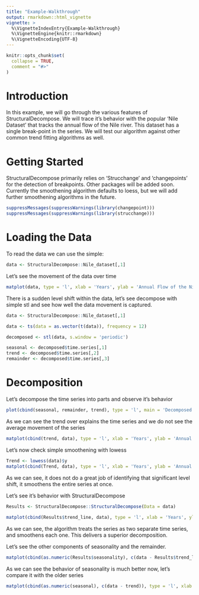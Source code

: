 ---
title: "Example-Walkthrough"
output: rmarkdown::html_vignette
vignette: >
  %\VignetteIndexEntry{Example-Walkthrough}
  %\VignetteEngine{knitr::rmarkdown}
  %\VignetteEncoding{UTF-8}
---

```{r, include = FALSE}
knitr::opts_chunk$set(
  collapse = TRUE,
  comment = "#>"
)
```


# Introduction
In this example, we will go through the various features of StructuralDecompose. We will trace it's behavior with the popular 'Nile Dataset' that tracks the annual flow of the Nile river. This dataset has a single break-point in the series. We will test our algorithm against other common trend fitting algorithms as well.


# Getting Started 
StructuralDecompose primarily relies on 'Strucchange' and 'changepoints' for the detection of breakpoints. Other packages will be added soon. Currently the smoothening algorithm defaults to loess, but we will add further smoothening algorithms in the future. 


```{r libraries}
suppressMessages(suppressWarnings(library(changepoint)))
suppressMessages(suppressWarnings(library(strucchange)))
```


# Loading the Data
To read the data we can use the simple: 

```{r Data Loading}
data <- StructuralDecompose::Nile_dataset[,1]
```

Let's see the movement of the data over time 

```{r Base data visualization}
matplot(data, type = 'l', xlab = 'Years', ylab = 'Annual Flow of the Nile (10^8 m^3')
```

There is a sudden level shift within the data, let's see decompose with simple stl and see how well the data movement is captured. 

```{r stl decomposition}
data <- StructuralDecompose::Nile_dataset[,1]

data <- ts(data = as.vector(t(data)), frequency = 12)

decomposed <- stl(data, s.window = 'periodic')

seasonal <- decomposed$time.series[,1]
trend <- decomposed$time.series[,2]
remainder <- decomposed$time.series[,3]
```
# Decomposition
Let's decompose the time series into parts and observe it's behavior 

```{r stl plotting all}
plot(cbind(seasonal, remainder, trend), type = 'l', main = 'Decomposed Series')
```

As we can see the trend over explains the time series and we do not see the average movement of the series 

```{r Start of the function}
matplot(cbind(trend, data), type = 'l', xlab = 'Years', ylab = 'Annual Flow of the Nile (10^8 m^3', main = 'Trend vs Base Data')
```

Let's now check simple smoothening with lowess 
```{r Simple smoothening}
Trend <- lowess(data)$y
matplot(cbind(Trend, data), type = 'l', xlab = 'Years', ylab = 'Annual Flow of the Nile (10^8 m^3', main = 'Smoothened Trend vs Base Data')
```

As we can see, it does not do a great job of identifying that significant level shift, it smoothens the entire series at once. 

Let's see it's behavior with StructuralDecompose

```{r New smoothening with old data}

Results <- StructuralDecompose::StructuralDecompose(Data = data)
  
matplot(cbind(Results$trend_line, data), type = 'l', xlab = 'Years', ylab = 'Annual Flow of the Nile (10^8 m^3', main = 'New Trend vs Base Data')

```

As we can see, the algorithm treats the series as two separate time series, and smoothens each one. This delivers a superior decomposition. 

Let's see the other components of seasonality and the remainder. 


```{r Seasonality}
matplot(cbind(as.numeric(Results$seasonality), c(data - Results$trend_line)), type = 'l', xlab = 'Years', ylab = 'Annual Flow of the Nile 10^8 m^3',main = 'Seasonality vs Detrended Data')
```

As we can see the behavior of seasonality is much better now, let's compare it with the older series


```{r New smoothening with older data}
matplot(cbind(as.numeric(seasonal), c(data - trend)), type = 'l', xlab = 'Years', ylab = 'Annual Flow of the Nile 10^8 m^3',main = 'Seasonality vs Detrended Data')
```
